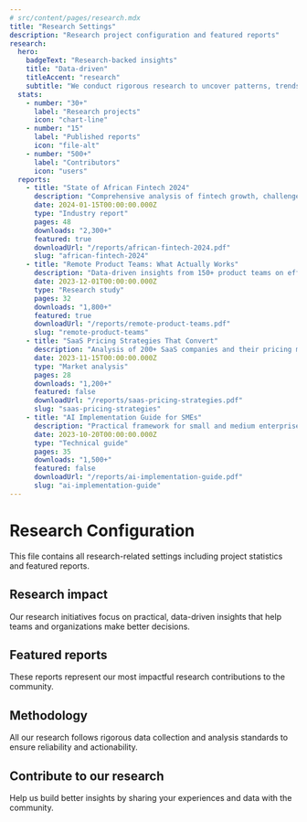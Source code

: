 ```yaml
---
# src/content/pages/research.mdx
title: "Research Settings"
description: "Research project configuration and featured reports"
research:
  hero:
    badgeText: "Research-backed insights"
    title: "Data-driven"
    titleAccent: "research"
    subtitle: "We conduct rigorous research to uncover patterns, trends, and insights that matter to builders. All findings are open and actionable."
  stats:
    - number: "30+"
      label: "Research projects"
      icon: "chart-line"
    - number: "15"
      label: "Published reports"
      icon: "file-alt"
    - number: "500+"
      label: "Contributors"
      icon: "users"
  reports:
    - title: "State of African Fintech 2024"
      description: "Comprehensive analysis of fintech growth, challenges, and opportunities across African markets"
      date: 2024-01-15T00:00:00.000Z
      type: "Industry report"
      pages: 48
      downloads: "2,300+"
      featured: true
      downloadUrl: "/reports/african-fintech-2024.pdf"
      slug: "african-fintech-2024"
    - title: "Remote Product Teams: What Actually Works"
      description: "Data-driven insights from 150+ product teams on effective remote collaboration"
      date: 2023-12-01T00:00:00.000Z
      type: "Research study"
      pages: 32
      downloads: "1,800+"
      featured: true
      downloadUrl: "/reports/remote-product-teams.pdf"
      slug: "remote-product-teams"
    - title: "SaaS Pricing Strategies That Convert"
      description: "Analysis of 200+ SaaS companies and their pricing model effectiveness"
      date: 2023-11-15T00:00:00.000Z
      type: "Market analysis"
      pages: 28
      downloads: "1,200+"
      featured: false
      downloadUrl: "/reports/saas-pricing-strategies.pdf"
      slug: "saas-pricing-strategies"
    - title: "AI Implementation Guide for SMEs"
      description: "Practical framework for small and medium enterprises to adopt AI technologies effectively"
      date: 2023-10-20T00:00:00.000Z
      type: "Technical guide"
      pages: 35
      downloads: "1,500+"
      featured: false
      downloadUrl: "/reports/ai-implementation-guide.pdf"
      slug: "ai-implementation-guide"
---
```


# Research Configuration

This file contains all research-related settings including project statistics and featured reports.

## Research impact

Our research initiatives focus on practical, data-driven insights that help teams and organizations make better decisions.

## Featured reports

These reports represent our most impactful research contributions to the community.

## Methodology

All our research follows rigorous data collection and analysis standards to ensure reliability and actionability.

## Contribute to our research

Help us build better insights by sharing your experiences and data with the community.